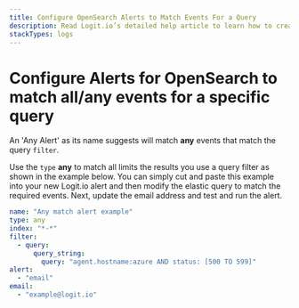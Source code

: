 ```yaml
---
title: Configure OpenSearch Alerts to Match Events For a Query
description: Read Logit.io’s detailed help article to learn how to create any match alert for your OpenSearch logs or metrics
stackTypes: logs
---
```


# Configure Alerts for OpenSearch to match all/any events for a specific query

An 'Any Alert' as its name suggests will match **any** events that match the query `filter`.

Use the `type` **any** to match all limits the results you use a query 
filter as shown in the example below. You can simply cut and paste this 
example into your new Logit.io alert and then modify the elastic query 
to match the required events. Next, update the email address and test and run the alert.

```yaml copy
name: "Any match alert example"
type: any
index: "*-*"
filter:
  - query:
      query_string:
        query: "agent.hostname:azure AND status: [500 TO 599]"
alert:
  - "email"
email:
  - "example@logit.io"
```